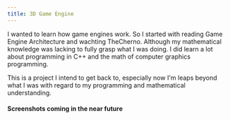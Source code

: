 ```yaml
---
title: 3D Game Engine
---
```


I wanted to learn how game engines work. So I started with reading Game Engine Architecture and wachting TheCherno. Although my mathematical knowledge was lacking to fully grasp what I was doing. I did learn a lot about programming in C++ and the math of computer graphics programming.

This is a project I intend to get back to, especially now I'm leaps beyond what I was with regard to my programming and mathematical understanding.

#### Screenshots coming in the near future